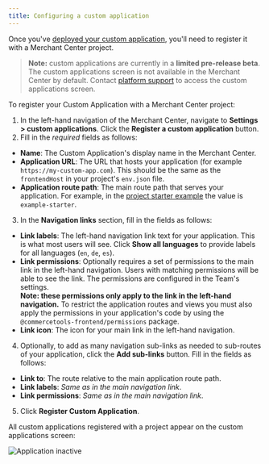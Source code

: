 ```yaml
---
title: Configuring a custom application
---
```


Once you've [deployed your custom application](./deployment), you'll need to register it with a Merchant Center project.

> **Note:** custom applications are currently in a **limited pre-release beta**. The custom applications screen is not available in the Merchant Center by default. Contact [platform support](https://support.commercetools.com) to access the custom applications screen.

To register your Custom Application with a Merchant Center project:

1. In the left-hand navigation of the Merchant Center, navigate to **Settings > custom applications**. Click the **Register a custom application** button.
2. Fill in the _required_ fields as follows:

- **Name**: The Custom Application's display name in the Merchant Center.
- **Application URL**: The URL that hosts your application (for example `https://my-custom-app.com`). This should be the same as the `frontendHost` in your project's `env.json` file.
- **Application route path**: The main route path that serves your application. For example, in the [project starter example](https://github.com/commercetools/merchant-center-application-kit/tree/master/application-templates/starter) the value is `example-starter`.

3. In the **Navigation links** section, fill in the fields as follows:

- **Link labels**: The left-hand navigation link text for your application. This is what most users will see. Click **Show all languages** to provide labels for all languages (`en`, `de`, `es`).
- **Link permissions**: Optionally requires a set of permissions to the main link in the left-hand navigation. Users with matching permissions will be able to see the link. The permissions are configured in the Team's settings.<br/>
  **Note: these permissions only apply to the link in the left-hand navigation.** To restrict the application routes and views you must also apply the permissions in your application's code by using the `@commercetools-frontend/permissions` package.
- **Link icon**: The icon for your main link in the left-hand navigation.

4. Optionally, to add as many navigation sub-links as needed to sub-routes of your application, click the **Add sub-links** button. Fill in the fields as follows:

- **Link to**: The route relative to the main application route path.
- **Link labels**: _Same as in the main navigation link_.
- **Link permissions**: _Same as in the main navigation link_.

5. Click **Register Custom Application**.

All custom applications registered with a project appear on the custom applications screen:

![Application inactive](../../images/mc-apps-inactive.png)
